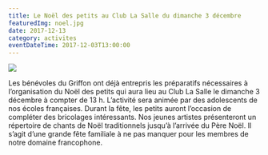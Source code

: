 ```yaml
---
title: Le Noël des petits au Club La Salle du dimanche 3 décembre
featuredImg: noel.jpg
date: 2017-12-13
category: activites
eventDateTime: 2017-12-03T13:00:00
---
```


![](noel.jpg)

Les bénévoles du Griffon ont déjà entrepris les préparatifs nécessaires à l’organisation du Noël des petits qui aura lieu au Club La Salle le dimanche 3 décembre à compter de 13 h. L’activité sera animée par des adolescents de nos écoles françaises. Durant la fête, les petits auront l’occasion de compléter des bricolages intéressants. Nos jeunes artistes présenteront un répertoire de chants de Noël traditionnels jusqu’à l’arrivée du Père Noël. Il s’agit d’une grande fête familiale à ne pas manquer pour les membres de notre domaine francophone.